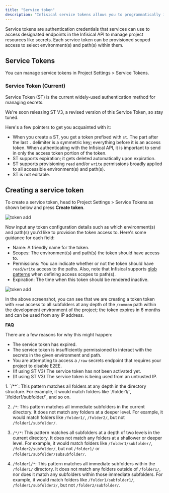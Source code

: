 ```yaml
---
title: "Service token"
description: "Infisical service tokens allows you to programmatically interact with Infisical"
---
```


Service tokens are authentication credentials that services can use to access designated endpoints in the Infisical API to manage project resources like secrets.
Each service token can be provisioned scoped access to select environment(s) and path(s) within them.

## Service Tokens

You can manage service tokens in Project Settings > Service Tokens.

### Service Token (Current)

Service Token (ST) is the current widely-used authentication method for managing secrets.

<Note>
  We're soon releasing ST V3, a revised version of this Service Token, so stay tuned.
</Note>

Here's a few pointers to get you acquainted with it:

- When you create a ST, you get a token prefixed with `st`. The part after the last `.` delimiter is a symmetric key; everything
before it is an access token. When authenticating with the Infisical API, it is important to send in only the access token portion
of the token.
- ST supports expiration; it gets deleted automatically upon expiration.
- ST supports provisioning `read` and/or `write` permissions broadly applied to all accessible environment(s) and path(s).
- ST is not editable.

## Creating a service token

To create a service token, head to Project Settings > Service Tokens as shown below and press **Create token**.

![token add](../../images/project-token-old-add.png)

Now input any token configuration details such as which environment(s) and path(s) you'd like to provision
the token access to. Here's some guidance for each field:

- Name: A friendly name for the token.
- Scopes: The environment(s) and path(s) the token should have access to.
- Permissions: You can indicate whether or not the token should have `read/write` access to the paths.
Also, note that Infisical supports [glob patterns](https://www.malikbrowne.com/blog/a-beginners-guide-glob-patterns/) when defining access scopes to path(s).
- Expiration: The time when this token should be rendered inactive.

![token add](../../images/project-token-old-permissions.png)

In the above screenshot, you can see that we are creating a token token with `read` access to all subfolders at any depth
of the `/common` path within the development environment of the project; the token expires in 6 months and can be used from any IP address.

**FAQ**

<AccordionGroup>
<Accordion title="Why is the Infisical API rejecting my service token?">
  There are a few reasons for why this might happen:

  - The service token has expired.
  - The service token is insufficiently permissioned to interact with the secrets in the given environment and path.
  - You are attempting to access a `/raw` secrets endpoint that requires your project to disable E2EE.
  - (If using ST V3) The service token has not been activated yet.
  - (If using ST V3) The service token is being used from an untrusted IP.
</Accordion>
<Accordion title="Can you provide examples for using glob patterns?">
  1. `/**`: This pattern matches all folders at any depth in the directory structure. For example, it would match folders like `/folder1/`, `/folder1/subfolder/`, and so on.

  2. `/*`: This pattern matches all immediate subfolders in the current directory. It does not match any folders at a deeper level. For example, it would match folders like `/folder1/`, `/folder2/`, but not `/folder1/subfolder/`.

  3. `/*/*`: This pattern matches all subfolders at a depth of two levels in the current directory. It does not match any folders at a shallower or deeper level. For example, it would match folders like `/folder1/subfolder/`, `/folder2/subfolder/`, but not `/folder1/` or `/folder1/subfolder/subsubfolder/`.

  4. `/folder1/*`: This pattern matches all immediate subfolders within the `/folder1/` directory. It does not match any folders outside of `/folder1/`, nor does it match any subfolders within those immediate subfolders. For example, it would match folders like `/folder1/subfolder1/`, `/folder1/subfolder2/`, but not `/folder2/subfolder/`.
</Accordion>
</AccordionGroup>
